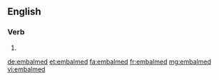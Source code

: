 ==English==

===Verb===
{{head|en|verb form}}

# {{en-past of|embalm}}

[[de:embalmed]]
[[et:embalmed]]
[[fa:embalmed]]
[[fr:embalmed]]
[[mg:embalmed]]
[[vi:embalmed]]